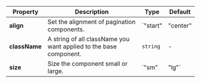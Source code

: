 | Property | Description | Type | Default |
| --- | --- | --- | --- |
| **align** | Set the alignment of pagination components. | `"start" | "center" | "end"` | - |
| **className** | A string of all className you want applied to the base component. | `string` | - |
| **size** | Size the component small or large. | `"sm" | "lg"` | - |
